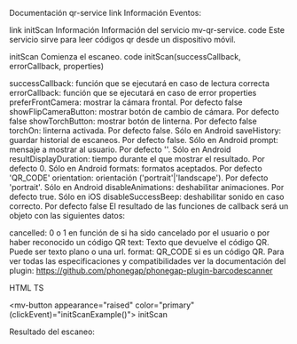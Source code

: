 Documentación qr-service
link Información
Eventos:

link initScan
Información
Información del servicio mv-qr-service.
code
Este servicio sirve para leer códigos qr desde un dispositivo móvil.

initScan
Comienza el escaneo.
code
initScan(successCallback, errorCallback, properties)

successCallback: función que se ejecutará en caso de lectura correcta
errorCallback: función que se ejecutará en caso de error
properties
preferFrontCamera: mostrar la cámara frontal. Por defecto false
showFlipCameraButton: mostrar botón de cambio de cámara. Por defecto false
showTorchButton: mostrar botón de linterna. Por defecto false
torchOn: linterna activada. Por defecto false. Sólo en Android
saveHistory: guardar historial de escaneos. Por defecto false. Sólo en Android
prompt: mensaje a mostrar al usuario. Por defecto ''. Sólo en Android
resultDisplayDuration: tiempo durante el que mostrar el resultado. Por defecto 0. Sólo en Android
formats: formatos aceptados. Por defecto 'QR_CODE'
orientation: orientación ('portrait'|'landscape'). Por defecto 'portrait'. Sólo en Android
disableAnimations: deshabilitar animaciones. Por defecto true. Sólo en iOS
disableSuccessBeep: deshabilitar sonido en caso correcto. Por defecto false
El resultado de las funciones de callback será un objeto con las siguientes datos:

cancelled: 0 o 1 en función de si ha sido cancelado por el usuario o por haber reconocido un código QR
text: Texto que devuelve el código QR. Puede ser texto plano o una url.
format: QR_CODE si es un código QR.
Para ver todas las especificaciones y compatibilidades ver la documentación del plugin: https://github.com/phonegap/phonegap-plugin-barcodescanner

HTML
TS

  <mv-button
    appearance="raised"
    color="primary"
    (clickEvent)="initScanExample()">
    initScan
  </mv-button>
  
Resultado del escaneo: